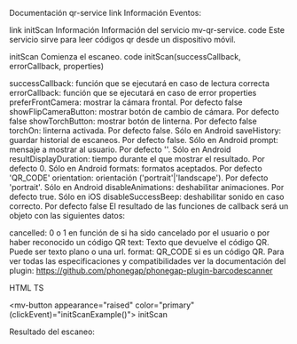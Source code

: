 Documentación qr-service
link Información
Eventos:

link initScan
Información
Información del servicio mv-qr-service.
code
Este servicio sirve para leer códigos qr desde un dispositivo móvil.

initScan
Comienza el escaneo.
code
initScan(successCallback, errorCallback, properties)

successCallback: función que se ejecutará en caso de lectura correcta
errorCallback: función que se ejecutará en caso de error
properties
preferFrontCamera: mostrar la cámara frontal. Por defecto false
showFlipCameraButton: mostrar botón de cambio de cámara. Por defecto false
showTorchButton: mostrar botón de linterna. Por defecto false
torchOn: linterna activada. Por defecto false. Sólo en Android
saveHistory: guardar historial de escaneos. Por defecto false. Sólo en Android
prompt: mensaje a mostrar al usuario. Por defecto ''. Sólo en Android
resultDisplayDuration: tiempo durante el que mostrar el resultado. Por defecto 0. Sólo en Android
formats: formatos aceptados. Por defecto 'QR_CODE'
orientation: orientación ('portrait'|'landscape'). Por defecto 'portrait'. Sólo en Android
disableAnimations: deshabilitar animaciones. Por defecto true. Sólo en iOS
disableSuccessBeep: deshabilitar sonido en caso correcto. Por defecto false
El resultado de las funciones de callback será un objeto con las siguientes datos:

cancelled: 0 o 1 en función de si ha sido cancelado por el usuario o por haber reconocido un código QR
text: Texto que devuelve el código QR. Puede ser texto plano o una url.
format: QR_CODE si es un código QR.
Para ver todas las especificaciones y compatibilidades ver la documentación del plugin: https://github.com/phonegap/phonegap-plugin-barcodescanner

HTML
TS

  <mv-button
    appearance="raised"
    color="primary"
    (clickEvent)="initScanExample()">
    initScan
  </mv-button>
  
Resultado del escaneo: